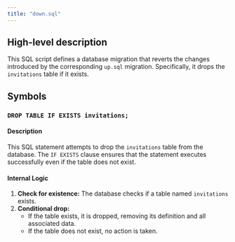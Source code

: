 ```yaml
---
title: "down.sql"
---
```


## High-level description
This SQL script defines a database migration that reverts the changes introduced by the corresponding `up.sql` migration. Specifically, it drops the `invitations` table if it exists.

## Symbols

### `DROP TABLE IF EXISTS invitations;`
#### Description
This SQL statement attempts to drop the `invitations` table from the database. The `IF EXISTS` clause ensures that the statement executes successfully even if the table does not exist.

#### Internal Logic
1. **Check for existence:** The database checks if a table named `invitations` exists.
2. **Conditional drop:**
   - If the table exists, it is dropped, removing its definition and all associated data.
   - If the table does not exist, no action is taken.
